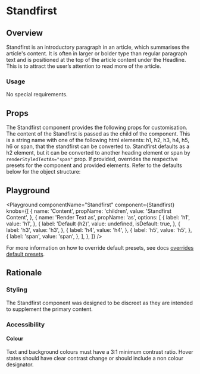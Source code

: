


# Standfirst

## Overview

Standfirst is an introductory paragraph in an article, which summarises the article's content. It is often in larger or bolder type than regular paragraph text and is positioned at the top of the article content under the Headline. This is to attract the user’s attention to read more of the article.

### Usage

No special requirements.


## Props

The Standfirst component provides the following props for customisation.
<LegacyBlock marginTop="sizing040">
  <Prop name="children" type="string" required>
    The content of the Standfirst is passed as the child of the component.
  </Prop>
  <Prop name="as" type="'h1' | 'h2' | 'h3' | 'h4' | 'h5' | 'h6' | 'span'" default="h2">
    This is a string name with one of the following html elements: h1, h2, h3, h4, h5, h6 or span, that the standfirst can be converted to.
    Standfirst defaults as a h2 element, but it can be converted to another heading element or span by `renderStyledTextAs="span"` prop.
  </Prop>
  <Prop name="overrides" type="object">
    If provided, overrides the respective presets for the component and provided elements.
    Refer to the defaults below for the object structure:
    <CodeFromDefaultPresets componentName="standfirst" />
  </Prop>
</LegacyBlock>

## Playground

<Playground
  componentName="Standfirst"
  component={Standfirst}
  knobs={[
    {
      name: 'Content',
      propName: 'children',
      value: 'Standfirst Content',
    },
    {
      name: 'Render Text as',
      propName: 'as',
      options: [
        {
          label: 'h1',
          value: 'h1',
        },
        {
          label: 'Default (h2)',
          value: undefined,
          isDefault: true,
        },
        {
          label: 'h3',
          value: 'h3',
        },
        {
          label: 'h4',
          value: 'h4',
        },
        {
          label: 'h5',
          value: 'h5',
        },
        {
          label: 'span',
          value: 'span',
        },
      ],
    },
  ]}
/>

For more information on how to override default presets, see docs [overrides default presets](/theming/default-presets/override-individual-components).

## Rationale

### Styling

The Standfirst component was designed to be discreet as they are intended to supplement the primary content.

### Accessibility

#### Colour

Text and background colours must have a 3:1 minimum contrast ratio.
Hover states should have clear contrast change or should include a non colour designator.
